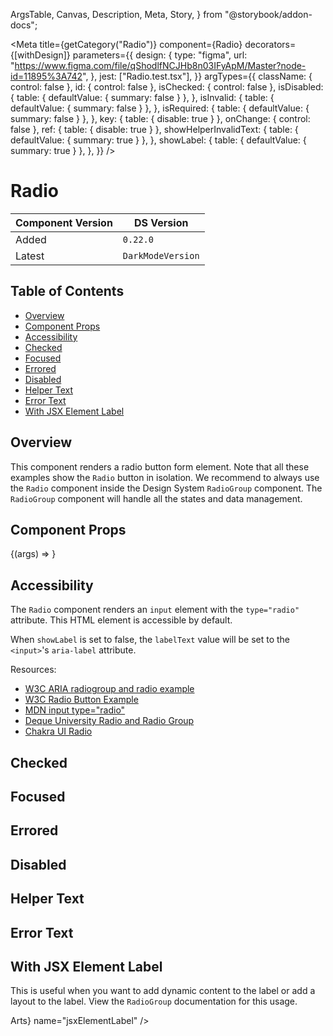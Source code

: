  ArgsTable,
  Canvas,
  Description,
  Meta,
  Story,
} from "@storybook/addon-docs";


<Meta
  title={getCategory("Radio")}
  component={Radio}
  decorators={[withDesign]}
  parameters={{
    design: {
      type: "figma",
      url: "https://www.figma.com/file/qShodlfNCJHb8n03IFyApM/Master?node-id=11895%3A742",
    },
    jest: ["Radio.test.tsx"],
  }}
  argTypes={{
    className: { control: false },
    id: { control: false },
    isChecked: { control: false },
    isDisabled: {
      table: { defaultValue: { summary: false } },
    },
    isInvalid: {
      table: { defaultValue: { summary: false } },
    },
    isRequired: {
      table: { defaultValue: { summary: false } },
    },
    key: { table: { disable: true } },
    onChange: { control: false },
    ref: { table: { disable: true } },
    showHelperInvalidText: {
      table: { defaultValue: { summary: true } },
    },
    showLabel: {
      table: { defaultValue: { summary: true } },
    },
  }}
/>

# Radio

| Component Version | DS Version        |
| ----------------- | ----------------- |
| Added             | `0.22.0`          |
| Latest            | `DarkModeVersion` |

## Table of Contents

- [Overview](#overview)
- [Component Props](#component-props)
- [Accessibility](#accessibility)
- [Checked](#checked)
- [Focused](#focused)
- [Errored](#errored)
- [Disabled](#disabled)
- [Helper Text](#helper-text)
- [Error Text](#error-text)
- [With JSX Element Label](#with-jsx-element-label)

## Overview

<Description of={Radio} />

This component renders a radio button form element. Note that all these examples
show the `Radio` button in isolation. We recommend to always use the `Radio`
component inside the Design System `RadioGroup` component. The `RadioGroup`
component will handle all the states and data management.

## Component Props

<Canvas withToolbar>
  <Story
    name="Radio"
    args={{
      className: undefined,
      helperText: "This is the helper text!",
      id: "radio-id",
      invalidText: "This is the error text :(",
      isChecked: undefined,
      isDisabled: false,
      isInvalid: false,
      isRequired: false,
      labelText: "Test Label",
      name: "test_name",
      onChange: undefined,
      showHelperInvalidText: true,
      showLabel: true,
      value: "1",
    }}
  >
    {(args) => <Radio {...args} />}
  </Story>
</Canvas>

<ArgsTable story="Radio" />

## Accessibility

The `Radio` component renders an `input` element with the `type="radio"` attribute.
This HTML element is accessible by default.

When `showLabel` is set to false, the `labelText` value will be set to the
`<input>`'s `aria-label` attribute.

Resources:

- [W3C ARIA radiogroup and radio example](https://www.w3.org/TR/2016/WD-wai-aria-practices-1.1-20160317/examples/radio/radio.html)
- [W3C Radio Button Example](https://www.w3.org/TR/2017/WD-wai-aria-practices-1.1-20170628/examples/radio/radio-1/radio-1.html)
- [MDN input type="radio"](https://developer.mozilla.org/en-US/docs/Web/HTML/Element/input/radio)
- [Deque University Radio and Radio Group](https://dequeuniversity.com/library/aria/radio-and-radio-group)
- [Chakra UI Radio](https://chakra-ui.com/docs/components/form/radio)

## Checked

<Canvas>
  <DSProvider>
    <Radio labelText="I am checked" id="checked" isChecked value="1" />
  </DSProvider>
</Canvas>

## Focused

<Canvas>
  <DSProvider>
    <Radio
      id="focused"
      labelText="Click or tab to the Radio to see its focus state"
    />
  </DSProvider>
</Canvas>

## Errored

<Canvas>
  <DSProvider>
    <HStack>
      <Radio id="invalid" isInvalid labelText="I am in an error state" />
      <Radio
        id="invalid-checked"
        isInvalid
        isChecked
        labelText="I am checked in an error state"
      />
    </HStack>
  </DSProvider>
</Canvas>

## Disabled

<Canvas>
  <DSProvider>
    <HStack>
      <Radio id="disabled" isDisabled labelText="I am disabled" />
      <Radio
        id="disabled-checked"
        isDisabled
        isChecked
        labelText="I am checked and disabled"
      />
    </HStack>
  </DSProvider>
</Canvas>

## Helper Text

<Canvas>
  <DSProvider>
    <Radio
      helperText="I am the helper text for this Radio"
      id="help-text"
      labelText="I have helper text"
      name="testHelperText"
    />
  </DSProvider>
</Canvas>

## Error Text

<Canvas>
  <DSProvider>
    <Radio
      id="invalid-text"
      invalidText="I am the error text for this Radio"
      isInvalid
      labelText="I have error text"
      name="testErrorText"
    />
  </DSProvider>
</Canvas>

## With JSX Element Label

This is useful when you want to add dynamic content to the label or add
a layout to the label. View the `RadioGroup` documentation for this
usage.

<Canvas>
  <DSProvider>
    <Radio
      id="jsx-label"
      labelText={<span>Arts</span>}
      name="jsxElementLabel"
    />
  </DSProvider>
</Canvas>
